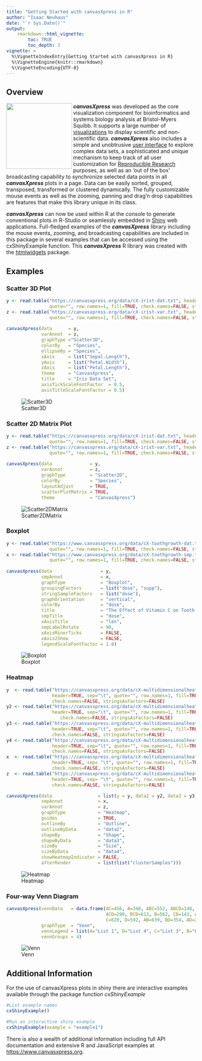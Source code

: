 ```yaml
---
title: "Getting Started with canvasXpress in R"
author: "Isaac Neuhaus"
date: "`r Sys.Date()`"
output: 
    rmarkdown::html_vignette:
        toc: TRUE
        toc_depth: 3
vignette: >
  %\VignetteIndexEntry{Getting Started with canvasXpress in R}
  %\VignetteEngine{knitr::rmarkdown}
  %\VignetteEncoding{UTF-8}
---
```

## Overview

<a href="https://www.canvasxpress.org"><img src="images/hexagon.jpg" align="left" width="175"></a>

***canvasXpress*** was developed as the core visualization component for bioinformatics and systems biology analysis
at Bristol-Myers Squibb. It supports a large number of [visualizations](https://canvasxpress.org/examples.html) to display scientific and non-scientific
data. ***canvasXpress*** also includes a simple and unobtrusive [user interface](https://canvasxpress.org/docs/interface.html) to explore complex data sets, a sophisticated and unique mechanism to keep track of all user customization for [Reproducible Research](https://canvasxpress.org/docs/audit.html) purposes, as well as an 'out of the box'
broadcasting capability to synchronize selected data points in all ***canvasXpress*** plots in a page. Data can
be easily sorted, grouped, transposed, transformed or clustered dynamically. The fully customizable mouse events
as well as the zooming, panning and drag'n drop capabilities are features that make this library unique in its
class.

***canvasXpress*** can now be used within R at the console to generate conventional plots in R-Studio or seamlessly embedded in [Shiny](https://shiny.posit.co) web applications. Full-fledged examples of the ***canvasXpress*** library including the mouse events, zooming, and broadcasting capabilities are included in this package in several examples that can be accessed using the cxShinyExample function.  This ***canvasXpress*** R library was created with the [htmlwidgets](https://github.com/ramnathv/htmlwidgets) package.

## Examples

### Scatter 3D Plot

```r
y <- read.table("https://canvasxpress.org/data/cX-irist-dat.txt", header=TRUE, sep="\t", 
                quote="", row.names=1, fill=TRUE, check.names=FALSE, stringsAsFactors=FALSE)
z <- read.table("https://canvasxpress.org/data/cX-irist-var.txt", header=TRUE, sep= "\t", 
                quote="", row.names=1, fill=TRUE, check.names=FALSE, stringsAsFactors=FALSE)
               
canvasXpress(data      = y,
             varAnnot  = z,
             graphType ="Scatter3D",
             colorBy   = "Species",
             ellipseBy = "Species",
             xAxis     = list("Sepal.Length"),
             yAxis     = list("Petal.Width"),
             zAxis     = list("Petal.Length"),
             theme     = "CanvasXpress",
             title     = "Iris Data Set",
             axisTickScaleFontFactor  = 0.5,
             axisTitleScaleFontFactor = 0.5)
```
![Scatter3D](images/R-Scatter3D.jpg)

### Scatter 2D Matrix Plot

```r
y <- read.table("https://canvasxpress.org/data/cX-irist-dat.txt", header=TRUE, sep="\t", 
                quote="", row.names=1, fill=TRUE, check.names=FALSE, stringsAsFactors=FALSE)
z <- read.table("https://canvasxpress.org/data/cX-irist-var.txt", header=TRUE, sep= "\t", 
                quote="", row.names=1, fill=TRUE, check.names=FALSE, stringsAsFactors=FALSE)
                   
canvasXpress(data              = y,
             varAnnot          = z,
             graphType         = "Scatter2D",
             colorBy           = "Species",
             layoutAdjust      = TRUE,
             scatterPlotMatrix = TRUE,
             theme             = "CanvasXpress")
```
![Scatter2DMatrix](images/R-Scatter2DMatrix.jpg)

### Boxplot

```r
y <- read.table("https://www.canvasxpress.org/data/cX-toothgrowth-dat.txt", header=TRUE, sep="\t", 
                quote="", row.names=1, fill=TRUE, check.names=FALSE, stringsAsFactors=FALSE)
x <- read.table("https://www.canvasxpress.org/data/cX-toothgrowth-smp.txt", header=TRUE, sep="\t", 
                quote="", row.names=1, fill=TRUE, check.names=FALSE, stringsAsFactors=FALSE)
                
canvasXpress(data                  = y,
             smpAnnot              = x,
             graphType             = "Boxplot",
             groupingFactors       = list("dose", "supp"),
             stringSampleFactors   = list("dose"),
             graphOrientation      = "vertical",
             colorBy               = "dose",
             title                 = "The Effect of Vitamin C on Tooth Growth in Guinea Pigs",
             smpTitle              = "dose",
             xAxisTitle            = "len",
             smpLabelRotate        = 90,
             xAxisMinorTicks       = FALSE,
             xAxis2Show            = FALSE,
             legendScaleFontFactor = 1.8)
```
![Boxplot](images/R-Boxplot.jpg)

### Heatmap

```r
y  <- read.table("https://canvasxpress.org/data/cX-multidimensionalheatmap-dat.txt",
                 header=TRUE, sep="\t", quote="", row.names=1, fill=TRUE, 
                 check.names=FALSE, stringsAsFactors=FALSE)
y2 <- read.table("https://canvasxpress.org/data/cX-multidimensionalheatmap-dat2.txt",
                 header=TRUE, sep="\t", quote="", row.names=1, fill=TRUE, 
                    check.names=FALSE, stringsAsFactors=FALSE)
y3 <- read.table("https://canvasxpress.org/data/cX-multidimensionalheatmap-dat3.txt",
                 header=TRUE, sep="\t", quote="", row.names=1, fill=TRUE, 
                 check.names=FALSE, stringsAsFactors=FALSE)
y4 <- read.table("https://canvasxpress.org/data/cX-multidimensionalheatmap-dat4.txt",
                 header=TRUE, sep="\t", quote="", row.names=1, fill=TRUE, 
                 check.names=FALSE, stringsAsFactors=FALSE)
x  <- read.table("https://canvasxpress.org/data/cX-multidimensionalheatmap-smp.txt",
                 header=TRUE, sep= "\t", quote="", row.names=1, fill=TRUE, 
                 check.names=FALSE, stringsAsFactors=FALSE)
z  <- read.table("https://canvasxpress.org/data/cX-multidimensionalheatmap-var.txt",
                 header=TRUE, sep= "\t", quote="", row.names=1, fill=TRUE, 
                 check.names=FALSE, stringsAsFactors=FALSE)

canvasXpress(data                 = list(y = y, data2 = y2, data3 = y3, data4 = y4),
             smpAnnot             = x,
             varAnnot             = z,
             graphType            = "Heatmap",
             guides               = TRUE,
             outlineBy            = "Outline",
             outlineByData        = "data2",
             shapeBy              = "Shape",
             shapeByData          = "data3",
             sizeBy               = "Size",
             sizeByData           = "data4",
             showHeatmapIndicator = FALSE,
             afterRender          = list(list("clusterSamples")))
```
![Heatmap](images/R-Heatmap.jpg)

### Four-way Venn Diagram

```r
canvasXpress(vennData   = data.frame(AC=456, A=340, ABC=552, ABCD=148, BC=915,
                                     ACD=298, BCD=613, B=562, CD=143, ABD=578, 
                                     C=620, D=592, AB=639, BD=354, AD=257),
             graphType  = "Venn",
             vennLegend = list(A="List 1", D="List 4", C="List 3", B="List 2"),
             vennGroups = 4)
```
![Venn](images/R-Venn.jpg)

## Additional Information 

For the use of canvasXpress plots in shiny there are interactive examples available through the
package function *cxShinyExample*

```r
#List example names
cxShinyExample()

#Run an interactive shiny example
cxShinyExample(example = "example1")
```

There is also a wealth of additional information including full API documentation 
and extensive R and JavaScript examples at [https://www.canvasxpress.org](https://www.canvasxpress.org).
